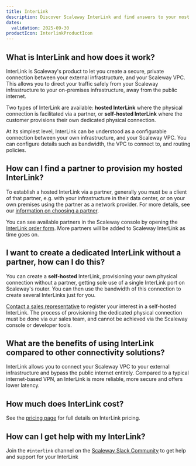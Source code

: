 ```yaml
---
title: InterLink
description: Discover Scaleway InterLink and find answers to your most common questions.
dates:
  validation: 2025-09-30
productIcon: InterlinkProductIcon
---
```


## What is InterLink and how does it work?

InterLink is Scaleway's product to let you create a secure, private connection between your external infrastructure, and your Scaleway VPC. This allows you to direct your traffic safely from your Scaleway infrastructure to your on-premises infrastructure, away from the public internet.

Two types of InterLink are available: **hosted InterLink** where the physical connection is facilitated via a partner, or **self-hosted InterLink** where the customer provisions their own dedicated physical connection.

At its simplest level, InterLink can be understood as a configurable connection between your own infrastructure, and your Scaleway VPC. You can configure details such as bandwidth, the VPC to connect to, and routing policies.

## How can I find a partner to provision my hosted InterLink?

To establish a hosted InterLink via a partner, generally you must be a client of that partner, e.g. with your infrastructure in their data center, or on your own premises using the partner as a network provider. For more details, see our [information on choosing a partner](/interlink/reference-content/overview/#hosted-interlinks).

You can see available partners in the Scaleway console by opening the [InterLink order form](https://console.scaleway.com/interlink/links/order). More partners will be added to Scaleway InterLink as time goes on.

## I want to create a dedicated InterLink without a partner, how can I do this?

You can create a **self-hosted** InterLink, provisioning your own physical connection without a partner, getting sole use of a single InterLink port on Scaleway's router. You can then use the bandwidth of this connection to create several InterLinks just for you.

[Contact a sales representative](https://www.scaleway.com/en/contact-sales/) to register your interest in a self-hosted InterLink. The process of provisioning the dedicated physical connection must be done via our sales team, and cannot be achieved via the Scaleway console or developer tools.

## What are the benefits of using InterLink compared to other connectivity solutions?

InterLink allows you to connect your Scaleway VPC to your external infrastructure and bypass the public internet entirely. Compared to a typical internet-based VPN, an InterLink is more reliable, more secure and offers lower latency.
    
## How much does InterLink cost?

See the [pricing page](https://www.scaleway.com/en/pricing/network/) for full details on InterLink pricing.

## How can I get help with my InterLink?

Join the `#interlink` channel on the [Scaleway Slack Community](/tutorials/scaleway-slack-community/) to get help and support for your InterLink
